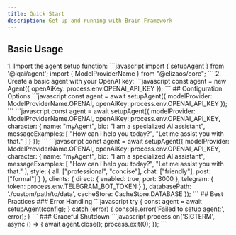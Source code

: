 ```yaml
---
title: Quick Start
description: Get up and running with Brain Framework
---
```


## Basic Usage
<Steps>
1. Import the agent setup function:
   ```javascript
    import { setupAgent } from '@iqai/agent';
    import { ModelProviderName } from "@elizaos/core";
   ```
2. Create a basic agent with your OpenAI key:
   ```javascript
   const agent = new Agent({
     openAiKey: process.env.OPENAI_API_KEY
   });
   ```
   
</Steps>
## Configuration Options
<Tabs>
  <TabItem label="Basic">
    ```javascript
    const agent = await setupAgent({
      modelProvider: ModelProviderName.OPENAI,
      openAiKey: process.env.OPENAI_API_KEY
    });
    ```
  </TabItem>
  <TabItem label="With Character">
    ```javascript
    const agent = await setupAgent({
      modelProvider: ModelProviderName.OPENAI,
      openAiKey: process.env.OPENAI_API_KEY,
      character: {
        name: "myAgent",
        bio: "I am a specialized AI assistant",
        messageExamples: [
          "How can I help you today?",
          "Let me assist you with that."
        ]
      }
    });
    ```
  </TabItem>
  <TabItem label="Advanced">
    ```javascript
    const agent = await setupAgent({
      modelProvider: ModelProviderName.OPENAI,
      openAiKey: process.env.OPENAI_API_KEY,
      character: {
        name: "myAgent",
        bio: "I am a specialized AI assistant",
        messageExamples: [
          "How can I help you today?",
          "Let me assist you with that."
        ],
        style: {
          all: ["professional", "concise"],
          chat: ["friendly"],
          post: ["formal"]
        }
      },
      clients: {
        direct: {
          enabled: true,
          port: 3000
        },
        telegram: {
          token: process.env.TELEGRAM_BOT_TOKEN
        }
      },
      databasePath: './custom/path/to/data',
      cacheStore: CacheStore.DATABASE
    });
    ```
  </TabItem>
</Tabs>
## Best Practices
### Error Handling
```javascript
try {
  const agent = await setupAgent(config);
} catch (error) {
  console.error('Failed to setup agent:', error);
}
```
### Graceful Shutdown
```javascript
process.on('SIGTERM', async () => {
  await agent.close();
  process.exit(0);
});
```
